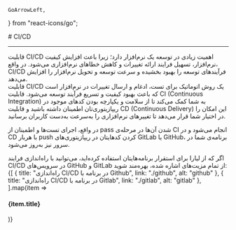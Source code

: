     GoArrowLeft,

    
} from "react-icons/go";


<Layout>
<Head>
<title>مستندات راه‌اندازی CI/CD - لیارا</title>

<meta property="og:title" content="مستندات خدمات رایانش ابری لیارا" />
<meta property="og:description" content="مستندات مربوط به راه‌اندازی قابلیت CI/CD در لیارا"  />
<meta property="og:image" content="https://media.liara.ir/logos/liara-poster.jpg" />
</Head>
# CI/CD

<hr className="mb-2" />
قابلیت CI/CD اهمیت زیادی در توسعه یک نرم‌افزار دارد؛ زیرا باعث افزایش کیفیت نرم‌افزار، تسهیل فرایند ارائه تغییرات و کاهش خطاهای نرم‌افزاری می‌شود. در واقع، CI/CD فرآیندهای توسعه را بهبود بخشیده و سرعت توسعه و تحویل نرم‌افزار را افزایش می‌دهد.

<Section id="what-is-cicd" title="CI/CD چیست؟" />
قابلیت CI/CD یک روش اتوماتیک برای تست، ادغام و ارسال تغییرات در نرم‌افزار است که باعث بهبود کیفیت و تسریع فرآیند توسعه می‌شود.
قابلیت CI (Continuous Integration) به شما کمک می‌کند تا از سلامت و یکپارچه بودن کدهای موجود در ریپازیتوری‌تان اطمینان داشته باشید و قابلیت CD (Continuous Delivery) این امکان را در اختیار شما قرار می‌دهد تا تغییرهای نرم‌افزاری را به‌سرعت به‌دست کاربران برسانید. 

در واقع، اجرای تست‌ها و اطمینان از pass شدن آن‌ها در مرحله‌ی CI انجام می‌شود و در CD با هربار push کردن کدهایتان در ریپازیتوری‌های GitLab یا GitHub، برنامه‌ی شما در سرور نیز به‌روز می‌شود.

<Section id="use-cicd" title="راه‌اندازی قابلیت CI/CD در برنامه" />
اگر که از لیارا برای استقرار برنامه‌هایتان استفاده کرده‌اید، می‌توانید با راه‌اندازی فرایند CI/CD در سرویس‌های GitHub و GitLab از تمام مزیت‌های اشاره شده، بهره‌مند شوید:

<div className="h-4" />
<div className="grid md:grid-cols-2 gap-4">
            {[
     {
        title: "راه‌اندازی CI/CD در برنامه با Github",
        link: "./github",
        alt: "github"
      },
      {
        title: "راه‌اندازی CI/CD در برنامه با Gitlab",
        link: "./gitlab",
        alt: "gitlab"
      },
        ].map(item =>
              <Link href={item.link}>
                <Card className="flex w-full items-center justify-between">
                <div className="flex items-center gap-3">
                  <div className="w-[40px] p-1  bg-[#333] rounded-lg">
                    <PlatformIcon platform={item.alt} />
                  </div>
                  <h4>
                    {item.title}
                  </h4>
                </div>
                <GoArrowLeft className="ml-1" />
              </Card>
              </Link>
            )}
          </div>

</Layout>
